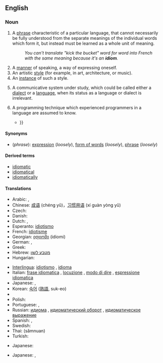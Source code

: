 ==English==
===Noun===
{{en-noun}}
# A [[phrase]] characteristic of a particular language, that cannot necessarily be fully understood from the separate meanings of the individual words which form it, but instead must be learned as a whole unit of meaning.
#: ''You can't translate "kick the bucket" word for word into French with the same meaning because it's an '''idiom'''.''
# A [[manner]] of speaking, a way of expressing oneself.
# An artistic [[style]] (for example, in art, architecture, or music).
# An [[instance]] of such a style.
# {{linguistics}} A communicative system under study, which could be called either a [[dialect]] or a [[language]], when its status as a language or dialect is irrelevant.
# {{programming}} A programming technique which experienced programmers in a language are assumed to know.
#* {{quote-book|2005|Magnus Lie Hetland|Beginning Python: From Novice to Professional|page=100|isbn=159059519X
|passage=I have to use the same assignment and call to raw_input in two places. How can I avoid that? I can use the <tt>while True/break</tt> '''idiom''': {{...}}}}
====Synonyms====
* (''phrase''): [[expression]] (''loosely''), [[form of words]] (''loosely''), [[phrase]] (''loosely'')
====Derived terms====
* [[idiomatic]]
* [[idiomatical]]
* [[idiomatically]]
====Translations====
{{trans-top|phrase that cannot be understood from its component words}}
* Arabic: {{Arab|[[اصطلاح|اِصْطِلاح]]}} {{IPAchar|(iʂʈalāħ)}} {{m}}, {{Arab|[[مصطلح|مُصْطَلَح]]}} {{IPAchar|(muʂʈálaħ)}} {{m}}
* Chinese: [[成语]] (chéng yǔ)，[[习惯用语]] (xí guàn yòng yǔ)
* Czech: {{t+|cs|idiom|m}}
* Danish: {{t-|da|idiom}}
* Dutch: {{t+|nl|idioom|n}}, {{t+|nl|taaleigen|n}}
* Esperanto: [[idiotismo]]
* French: [[idiotisme]] {{m}}<!--these mean "phrase", "expression" rather than "idiom": [[locution]] {{f}}, [[expression#French|expression]] {{f}}-->
* Georgian: [[იდიომი]] (idiomi)
* German: {{t+|de|Idiom|n}}, {{t+|de|Redewendung|f}}
* Greek: {{t+|el|ιδίωμα|n|tr=idíoma|sc=Grek}}
* Hebrew: [[מטבע לשון]] {{g|Hebrew}}
* Hungarian: {{t|hu|idióma}}
{{trans-mid}}
* [[Interlingua]]: [[idiotismo]]<!--this translates "phrase", "expression" rather than "idiom": [[expression#Interlingua|expression]]-->, [[idioma]]
* Italian: [[frase idiomatica]] {{f}}, [[locuzione]] {{f}}, [[modo di dire]] {{m}}, [[espressione idiomatica]] {{f}}
* Japanese: {{t-|ja|熟語|tr=jukugo|sc=Jpan}}, {{t|ja|成句|tr=seiku|sc=Jpan}}
* Korean: [[숙어]] ([[熟語]], suk-eo)
* {{trreq|Persian}}
* Polish: {{t-|pl|idiom|m}}
* Portuguese: {{t+|pt|idioma|m}}, {{t+|pt|expressão idiomática|f}}
* Russian: [[идиома]] {{f}}, [[идиоматический оборот]] {{m}}, [[идиоматическое выражение]] {{n}}
* Spanish: {{t-|es|modismo|m}}, {{t-|es|frase hecha|f}}
* Swedish: {{t+|sv|idiom|n}}
* Thai: {{Thai|[[สำนวน]]}} (sămnuan)
* Turkish: {{t+|tr|deyim}}
{{trans-bottom}}
{{trans-top|manner of speaking}}
{{trans-mid}}
{{trans-bottom}}
{{trans-top|style of art, etc}}
* Japanese: {{t|ja|様式|tr=yōshiki|sc=Jpan}}
{{trans-mid}}
{{trans-bottom}}
{{trans-top|instance of such style}}
{{trans-mid}}
{{trans-bottom}}
{{trans-top|specific property of any language}}
* Japanese: {{t+|ja|方言|tr=hōgen|sc=Jpan}}, {{t|ja|訛り|tr=namari|sc=Jpan}}
{{trans-mid}}
{{trans-bottom}}